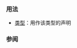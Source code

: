 {{cpp/keyword/title|{{tt|wchar_t}}}}
{{cpp/keyword/navbar}}

===用法===
* [[cpp/language/types#字符类型|{{tt|wchar_t}} 类型]]：用作该类型的声明

===参阅===
{{cpp/keywords/fundamental types list}}

{{langlinks|de|en|es|fr|it|ja|pt|ru}}